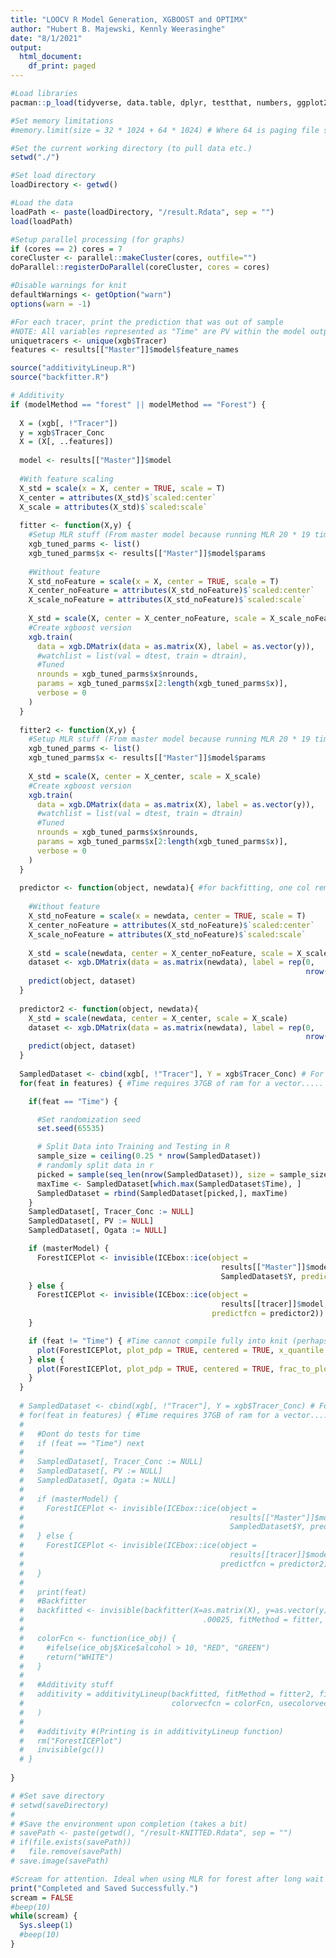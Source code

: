 ```yaml
---
title: "LOOCV R Model Generation, XGBOOST and OPTIMX"
author: "Hubert B. Majewski, Kennly Weerasinghe"
date: "8/1/2021"
output:
  html_document:
    df_print: paged
---
```


```r
#Load libraries
pacman::p_load(tidyverse, data.table, dplyr, testthat, numbers, ggplot2, scales, grid, gridExtra, cowplot, ggpubr, xgboost, ICEbox, ICE, vip, pdp, caret, SHAPforxgboost, fastshap, shapvis, h2o, parallel, parallelMap, doParallel, doSNOW, foreach) # iml package?

#Set memory limitations
#memory.limit(size = 32 * 1024 + 64 * 1024) # Where 64 is paging file size in GB

#Set the current working directory (to pull data etc.)
setwd("./")

#Set load directory
loadDirectory <- getwd()

#Load the data
loadPath <- paste(loadDirectory, "/result.Rdata", sep = "")
load(loadPath)

#Setup parallel processing (for graphs)
if (cores == 2) cores = 7
coreCluster <- parallel::makeCluster(cores, outfile="")
doParallel::registerDoParallel(coreCluster, cores = cores)

#Disable warnings for knit
defaultWarnings <- getOption("warn")
options(warn = -1)

```

```r
#For each tracer, print the prediction that was out of sample
#NOTE: All variables represented as "Time" are PV within the model output
uniquetracers <- unique(xgb$Tracer)
features <- results[["Master"]]$model$feature_names

source("additivityLineup.R")
source("backfitter.R")

# Additivity
if (modelMethod == "forest" || modelMethod == "Forest") {
  
  X = (xgb[, !"Tracer"])
  y = xgb$Tracer_Conc
  X = (X[, ..features])
  
  model <- results[["Master"]]$model
  
  #With feature scaling
  X_std = scale(x = X, center = TRUE, scale = T)
  X_center = attributes(X_std)$`scaled:center`
  X_scale = attributes(X_std)$`scaled:scale`
  
  fitter <- function(X,y) {
    #Setup MLR stuff (From master model because running MLR 20 * 19 times takes too long for little differences in tuning)
    xgb_tuned_parms <- list()
    xgb_tuned_parms$x <- results[["Master"]]$model$params
    
    #Without feature
    X_std_noFeature = scale(x = X, center = TRUE, scale = T)
    X_center_noFeature = attributes(X_std_noFeature)$`scaled:center`
    X_scale_noFeature = attributes(X_std_noFeature)$`scaled:scale`
    
    X_std = scale(X, center = X_center_noFeature, scale = X_scale_noFeature)
    #Create xgboost version
    xgb.train(
      data = xgb.DMatrix(data = as.matrix(X), label = as.vector(y)),
      #watchlist = list(val = dtest, train = dtrain),
      #Tuned
      nrounds = xgb_tuned_parms$x$nrounds,
      params = xgb_tuned_parms$x[2:length(xgb_tuned_parms$x)],
      verbose = 0
    )
  }
  
  fitter2 <- function(X,y) {
    #Setup MLR stuff (From master model because running MLR 20 * 19 times takes too long for little differences in tuning)
    xgb_tuned_parms <- list()
    xgb_tuned_parms$x <- results[["Master"]]$model$params
    
    X_std = scale(X, center = X_center, scale = X_scale)
    #Create xgboost version
    xgb.train(
      data = xgb.DMatrix(data = as.matrix(X), label = as.vector(y)),
      #watchlist = list(val = dtest, train = dtrain)
      #Tuned
      nrounds = xgb_tuned_parms$x$nrounds,
      params = xgb_tuned_parms$x[2:length(xgb_tuned_parms$x)],
      verbose = 0
    )
  }
  
  predictor <- function(object, newdata){ #for backfitting, one col removed from std
    
    #Without feature
    X_std_noFeature = scale(x = newdata, center = TRUE, scale = T)
    X_center_noFeature = attributes(X_std_noFeature)$`scaled:center`
    X_scale_noFeature = attributes(X_std_noFeature)$`scaled:scale`
    
    X_std = scale(newdata, center = X_center_noFeature, scale = X_scale_noFeature)
    dataset <- xgb.DMatrix(data = as.matrix(newdata), label = rep(0,
                                                                  nrow(newdata)))
    predict(object, dataset)
  }
  
  predictor2 <- function(object, newdata){
    X_std = scale(newdata, center = X_center, scale = X_scale)
    dataset <- xgb.DMatrix(data = as.matrix(newdata), label = rep(0,
                                                                  nrow(newdata)))
    predict(object, dataset)
  }
  
  SampledDataset <- cbind(xgb[, !"Tracer"], Y = xgb$Tracer_Conc) # For time split only
  for(feat in features) { #Time requires 37GB of ram for a vector.....

    if(feat == "Time") {

      #Set randomization seed
      set.seed(65535)

      # Split Data into Training and Testing in R
      sample_size = ceiling(0.25 * nrow(SampledDataset))
      # randomly split data in r
      picked = sample(seq_len(nrow(SampledDataset)), size = sample_size)
      maxTime <- SampledDataset[which.max(SampledDataset$Time), ]
      SampledDataset = rbind(SampledDataset[picked,], maxTime)
    }
    SampledDataset[, Tracer_Conc := NULL]
    SampledDataset[, PV := NULL]
    SampledDataset[, Ogata := NULL]

    if (masterModel) {
      ForestICEPlot <- invisible(ICEbox::ice(object =
                                               results[["Master"]]$model, X = SampledDataset[, -("Y")], y =
                                               SampledDataset$Y, predictor = feat, predictfcn = predictor2))
    } else {
      ForestICEPlot <- invisible(ICEbox::ice(object =
                                               results[[tracer]]$model, X = dataset, y = datasetY, predictor = feat,
                                             predictfcn = predictor2))
    }

    if (feat != "Time") { #Time cannot compile fully into knit (perhaps still too large? Sample)
      plot(ForestICEPlot, plot_pdp = TRUE, centered = TRUE, x_quantile = F)
    } else {
      plot(ForestICEPlot, plot_pdp = TRUE, centered = TRUE, frac_to_plot = 0.5, x_quantile = F) #(0.5 of 25% SAMPLED)
    }
  }
  
  # SampledDataset <- cbind(xgb[, !"Tracer"], Y = xgb$Tracer_Conc) # For time split only
  # for(feat in features) { #Time requires 37GB of ram for a vector.....
  #   
  #   #Dont do tests for time
  #   if (feat == "Time") next
  #   
  #   SampledDataset[, Tracer_Conc := NULL]
  #   SampledDataset[, PV := NULL]
  #   SampledDataset[, Ogata := NULL]
  #   
  #   if (masterModel) {
  #     ForestICEPlot <- invisible(ICEbox::ice(object =
  #                                              results[["Master"]]$model, X = SampledDataset[, -("Y")], y =
  #                                              SampledDataset$Y, predictor = feat, predictfcn = predictor2))
  #   } else {
  #     ForestICEPlot <- invisible(ICEbox::ice(object =
  #                                              results[[tracer]]$model, X = dataset, y = datasetY, predictor = feat,
  #                                            predictfcn = predictor2))
  #   }
  #   
  #   print(feat)
  #   #Backfitter
  #   backfitted <- invisible(backfitter(X=as.matrix(X), y=as.vector(y), predictor = feat, eps =
  #                                        .00025, fitMethod = fitter, predictfcn = predictor, iter.max = 50))
  #   
  #   colorFcn <- function(ice_obj) {
  #     #ifelse(ice_obj$Xice$alcohol > 10, "RED", "GREEN")
  #     return("WHITE")
  #   }
  #   
  #   #Additivity stuff
  #   additivity = additivityLineup(backfitted, fitMethod = fitter2, figs = 20, realICE= ForestICEPlot, centered = TRUE, x_quantile = TRUE, frac_to_plot = .1, plot_orig_pts=FALSE,
  #                                 colorvecfcn = colorFcn, usecolorvecfcn_inreal=TRUE
  #   )
  #   
  #   #additivity #(Printing is in additivityLineup function)
  #   rm("ForestICEPlot")
  #   invisible(gc())
  # }
  
}

```

```r
# #Set save directory
# setwd(saveDirectory)
# 
# #Save the environment upon completion (takes a bit)
# savePath <- paste(getwd(), "/result-KNITTED.Rdata", sep = "")
# if(file.exists(savePath))
#   file.remove(savePath)
# save.image(savePath)

#Scream for attention. Ideal when using MLR for forest after long wait times.
print("Completed and Saved Successfully.")
scream = FALSE
#beep(10)
while(scream) {
  Sys.sleep(1)
  #beep(10)
}

```

